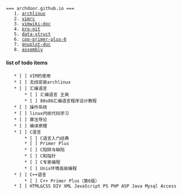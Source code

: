  === archdoor.github.io ===
	1. [[archlinux]]
	2. [[vimrc]]
	3. [[vimwiki-doc]]
	4. [[pro-git]]
	5. [[data-struct]]
	6. [[cpp-primer-plus-6]]
	7. [[gnuplot-doc]]
	8. [[assembly]]



==== list of todo items ====
	* [ ] VIM的使用
	* [ ] 无线安装archlinux
	* [ ] 汇编语言
		* [ ] 汇编语言 王爽
		* [ ] 80x86汇编语言程序设计教程
	* [ ] 操作系统
	* [ ] linux内核代码学习
	* [ ] 算法导论
	* [ ] 编译原理
	* [ ] C语言
		* [ ] C语言入门经典
		* [ ] Primer Plus
		* [ ] C陷阱与缺陷
		* [ ] C和指针
		* [ ] C专家编程
		* [ ] Unix环境高级编程
	* [ ] C++语言
		* [ ] C++ Primer Plus（第6版）
	* [ ] HTML&CSS DIV XML JavaScript PS PHP ASP Java Mysql Access

